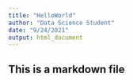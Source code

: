 ```yaml
---
title: "HelloWorld"
author: "Data Science Student"
date: "9/24/2021"
output: html_document
---
```


## This is a markdown file
